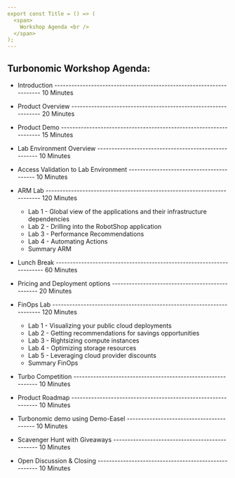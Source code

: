 ```yaml
---
export const Title = () => (
  <span>
    Workshop Agenda <br />
  </span>
);
---
```


##  Turbonomic Workshop Agenda:
- Introduction --------------------------------------------------------------------- 10 Minutes
- Product Overview --------------------------------------------------------------- 20 Minutes
- Product Demo   ------------------------------------------------------------------- 15 Minutes
- Lab Environment Overview ----------------------------------------------------- 10 Minutes
- Access Validation to Lab Environment ----------------------------------------- 10 Minutes
- ARM Lab ------------------------------------------------------------------------ 120 Minutes
   - Lab 1 - Global view of the applications and their infrastructure dependencies 
   - Lab 2 - Drilling into the RobotShop application 
   - Lab 3 - Performance Recommendations
   - Lab 4 - Automating Actions 
   - Summary ARM
- Lunch Break ---------------------------------------------------------------------- 60 Minutes

- Pricing and Deployment options ------------------------------------------------ 20 Minutes
- FinOps Lab ---------------------------------------------------------------------- 120 Minutes
   - Lab 1 - Visualizing your public cloud deployments 
   - Lab 2 - Getting recommendations for savings opportunities 
   - Lab 3 - Rightsizing compute instances
   - Lab 4 - Optimizing storage resources
   - Lab 5 - Leveraging cloud provider discounts
   - Summary FinOps  
 - Turbo Competition  ------------------------------------------------------------- 10 Minutes
 - Product Roadmap -------------------------------------------------------------- 10 Minutes
 - Turbonomic demo using Demo-Easel ----------------------------------------- 10 Minutes
 - Scavenger Hunt with Giveaways ----------------------------------------------- 10 Minutes
 - Open Discussion & Closing ----------------------------------------------------- 10 Minutes

